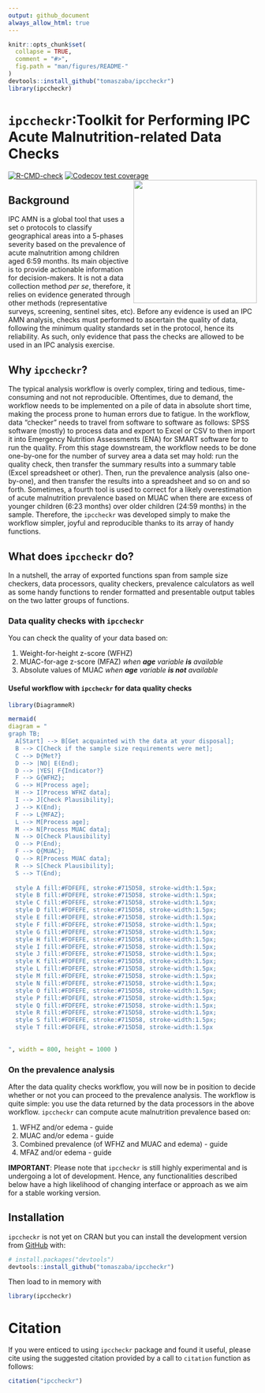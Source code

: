 ```yaml
---
output: github_document
always_allow_html: true
---
```


<!-- README.md is generated from README.Rmd. Please edit that file -->

```r
knitr::opts_chunk$set(
  collapse = TRUE,
  comment = "#>",
  fig.path = "man/figures/README-"
)
devtools::install_github("tomaszaba/ipccheckr")
library(ipccheckr)
```

# `ipccheckr`:Toolkit for Performing IPC Acute Malnutrition-related Data Checks

<!-- badges: start -->
[![R-CMD-check](https://github.com/tomaszaba/ipccheckr/actions/workflows/R-CMD-check.yaml/badge.svg)](https://github.com/tomaszaba/ipccheckr/actions/workflows/R-CMD-check.yaml)
[![Codecov test coverage](https://codecov.io/gh/tomaszaba/ipccheckr/branch/main/graph/badge.svg)](https://app.codecov.io/gh/tomaszaba/ipccheckr?branch=main)
<!-- badges: end -->
<img src="man/figures/logo.png" align="right" height="250" alt="" />

## Background

IPC AMN is a global tool that uses a set o protocols to classify geographical areas into a 5-phases severity based on the prevalence of acute malnutrition among children aged 6:59 months. Its main objective is to provide actionable information for decision-makers. It is not a data collection method _per se_, therefore, it relies on evidence generated through other methods (representative surveys, screening, sentinel sites, etc). Before any evidence is used an IPC AMN analysis, checks must performed to ascertain the quality of data, following the minimum quality standards set in the protocol, hence its reliability. As such, only evidence that pass the checks are allowed to be used in an IPC analysis exercise.

## Why `ipccheckr`?

The typical analysis workflow is overly complex, tiring and tedious, time-consuming and not not reproducible. Oftentimes, due to demand, the workflow needs to be implemented on a pile of data in absolute short time, making the process prone to human errors due to fatigue. In the workflow, data “checker” needs to travel from software to software as follows: SPSS software (mostly) to process data and export to Excel or CSV to then import it into Emergency Nutrition Assessments (ENA) for SMART software for to run the quality. From this stage downstream, the workflow needs to be done one-by-one for the number of survey area a data set may hold: run the quality check, then transfer the summary results into a summary table (Excel spreadsheet or other). Then, run the prevalence analysis (also one-by-one), and then transfer the results into a spreadsheet and so on and so forth. Sometimes, a fourth tool is used to correct for a likely overestimation of acute malnutrition prevalence based on MUAC when there are excess of younger children (6:23 months) over older children (24:59 months) in the sample. Therefore, the `ipccheckr` was developed simply to make the workflow simpler, joyful and reproducible thanks to its array of handy functions.

## What does `ipccheckr` do?

In a nutshell, the array of exported functions span from sample size checkers, data processors, quality checkers, prevalence calculators as well as some handy functions to render formatted and presentable output tables on the two latter groups of functions.

### Data quality checks with `ipccheckr`

You can check the quality of your data based on: 

1. Weight-for-height z-score (WFHZ) 
2. MUAC-for-age z-score (MFAZ) _when **age** variable **is** available_ 
3. Absolute values of MUAC _when **age** variable **is not** available_ 

#### Useful workflow with `ipccheckr` for data quality checks
```r
library(DiagrammeR)

mermaid(
diagram = "
graph TB;
  A[Start] --> B[Get acquainted with the data at your disposal];
  B --> C[Check if the sample size requirements were met];
  C --> D{Met?}
  D --> |NO| E(End);
  D --> |YES| F{Indicator?}
  F --> G{WFHZ};
  G --> H[Process age];
  H --> I[Process WFHZ data];
  I --> J[Check Plausibility];
  J --> K(End);
  F --> L{MFAZ};
  L --> M[Process age];
  M --> N[Process MUAC data];
  N --> O[Check Plausibility]
  O --> P(End);
  F --> Q{MUAC};
  Q --> R[Process MUAC data];
  R --> S[Check Plausibility];
  S --> T(End);
  
  style A fill:#FDFEFE, stroke:#715D58, stroke-width:1.5px;
  style B fill:#FDFEFE, stroke:#715D58, stroke-width:1.5px;
  style C fill:#FDFEFE, stroke:#715D58, stroke-width:1.5px;
  style D fill:#FDFEFE, stroke:#715D58, stroke-width:1.5px;
  style E fill:#FDFEFE, stroke:#715D58, stroke-width:1.5px;
  style F fill:#FDFEFE, stroke:#715D58, stroke-width:1.5px;
  style G fill:#FDFEFE, stroke:#715D58, stroke-width:1.5px; 
  style H fill:#FDFEFE, stroke:#715D58, stroke-width:1.5px;
  style I fill:#FDFEFE, stroke:#715D58, stroke-width:1.5px;
  style J fill:#FDFEFE, stroke:#715D58, stroke-width:1.5px;
  style K fill:#FDFEFE, stroke:#715D58, stroke-width:1.5px;
  style L fill:#FDFEFE, stroke:#715D58, stroke-width:1.5px;
  style M fill:#FDFEFE, stroke:#715D58, stroke-width:1.5px;
  style N fill:#FDFEFE, stroke:#715D58, stroke-width:1.5px;
  style O fill:#FDFEFE, stroke:#715D58, stroke-width:1.5px;
  style P fill:#FDFEFE, stroke:#715D58, stroke-width:1.5px;
  style Q fill:#FDFEFE, stroke:#715D58, stroke-width:1.5px;
  style R fill:#FDFEFE, stroke:#715D58, stroke-width:1.5px;
  style S fill:#FDFEFE, stroke:#715D58, stroke-width:1.5px;
  style T fill:#FDFEFE, stroke:#715D58, stroke-width:1.5px
  
  
", width = 800, height = 1000 )
```

### On the prevalence analysis

After the data quality checks workflow, you will now be in position to decide whether or not you can proceed to the prevalence analysis. The workflow is quite simple: you use the data returned by the data processors in the above workflow. `ipccheckr` can compute acute malnutrition prevalence based on:

1. WFHZ and/or edema - guide
2. MUAC and/or edema - guide
4. Combined prevalence (of WFHZ and MUAC and edema) - guide
3. MFAZ and/or edema - guide

**IMPORTANT**: Please note that `ipccheckr` is still highly experimental and is undergoing a lot of development. Hence, any functionalities described below have a high likelihood of changing interface or approach as we aim for a stable working version.

## Installation

`ipccheckr` is not yet on CRAN but you can install the development version from [GitHub](https://github.com/) with:

``` r
# install.packages("devtools")
devtools::install_github("tomaszaba/ipccheckr")
```

Then load to in memory with
```r
library(ipccheckr)
```

# Citation

If you were enticed to using `ipccheckr` package and found it useful, please cite using the suggested citation provided by a call to `citation` function as follows:

```r
citation("ipccheckr")
```
